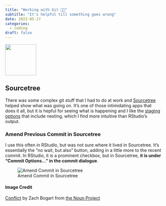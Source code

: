 ```yaml
---
title: "Working with Git 🐙🐱"
subtitle: "It's helpful till something goes wrong"
date: 2022-05-17
categories:
  - coding
draft: false
---
```


![](conflict.svg){fig-align="center" width="100"}

## Sourcetree

There was some complex git stuff that I had to do at work and [Sourcetree](https://www.sourcetreeapp.com/) helped show what was going on. It's one of those intimidating apps that does it all, but it is hepful for seeing what is happening and I like the [staging options](https://confluence.atlassian.com/sourcetreekb/viewing-file-status-of-a-repository-785616002.html) that include nesting, which I find more intuitive than RStudio's output.

### Amend Previous Commit in Sourcetree

I use this often in RStudio, but was not sure where it lived in Sourcetree. It's essentially the "no wait, but also" button, adding in a little more to the recent commit. In RStudio, it is a prominent checkbox, but in Sourcetree, **it is under "Commit Options..." in the commit dialogue**.

![Amend Commit in Sourcetree](sourcetree-amend-commit.png)

#### Image Credit

[Conflict](https://thenounproject.com/browse/collection-icon/working-with-git-137906/?p=1) by Zach Bogart from [the Noun Project](https://thenounproject.com/zachbogart)